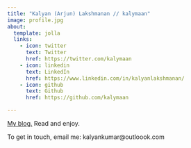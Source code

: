 ```yaml
---
title: "Kalyan (Arjun) Lakshmanan // kalymaan"
image: profile.jpg
about:
  template: jolla
  links:
    - icon: twitter
      text: Twitter
      href: https://twitter.com/kalymaan
    - icon: linkedin
      text: LinkedIn
      href: https://www.linkedin.com/in/kalyanlakshmanan/
    - icon: github
      text: Github
      href: https://github.com/kalymaan

---
```


[My blog.](blog.qmd) Read and enjoy.

To get in touch, email me: kalyankumar@outloook.com



